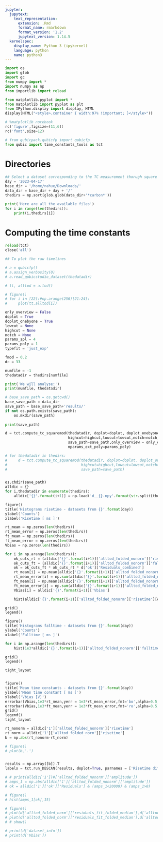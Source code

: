 ```yaml
---
jupyter:
  jupytext:
    text_representation:
      extension: .Rmd
      format_name: rmarkdown
      format_version: '1.2'
      jupytext_version: 1.14.5
  kernelspec:
    display_name: Python 3 (ipykernel)
    language: python
    name: python3
---
```


```python
import os
import glob
import gc
from numpy import *
import numpy as np
from importlib import reload

from matplotlib.pyplot import *
from matplotlib import pyplot as plt
from IPython.display import display, HTML
display(HTML("<style>.container { width:97% !important; }</style>"))

# %matplotlib notebook
rc('figure',figsize=(11,6))
rc('font',size=12)

# from qubicpack.qubicfp import qubicfp
from qubic import time_constants_tools as tct
```

# Directories

```python
## Select a dataset corresponding to the TC measurement thorugh square modulation (external calsource or carbon fibres)
day = '2023-04-17'
base_dir = '/home/nahue/Downloads/'
data_dir = base_dir + day + '/'
thedirs = np.sort(glob.glob(data_dir+'*carbon*'))

print('Here are all the available files')
for i in range(len(thedirs)):
    print(i,thedirs[i])
```

# Computing the time constants

```python
reload(tct)
close('all')
```

```python
## To plot the raw timelines

# a = qubicfp()
# a.assign_verbosity(0)
# a.read_qubicstudio_dataset(thedatadir)

# tt, alltod = a.tod()

# figure()
# for i in [22]:#np.arange(256)[21:24]:
#     plot(tt,alltod[i])
```

```python
only_overview = False
doplot = True
doplot_onebyone = True
lowcut = None
highcut = None
notch = None
params_spl = 4
params_poly = 1
typefit = 'just_exp'

fmod = 0.2
dc = 33

numfile = -1
thedatadir = thedirs[numfile]

print('We will analyse:')
print(numfile, thedatadir)

# base_save_path = os.getcwd()
base_save_path = data_dir
save_path = base_save_path+'results/'
if not os.path.exists(save_path):
    os.mkdir(save_path)
    
print(save_path)
```

```python
d = tct.compute_tc_squaremod(thedatadir, doplot=doplot, doplot_onebyone = doplot_onebyone,verbose = False,
                             highcut=highcut,lowcut=lowcut,notch=notch,typefit=typefit,fmod=0.2,dutycycle=33,
                             save_path=save_path,only_overview = only_overview,nparams_ext_spl=params_spl,
                             nparams_ext_poly=params_poly)

# for thedatadir in thedirs:
#     d = tct.compute_tc_squaremod(thedatadir, doplot=doplot, doplot_onebyone = doplot_onebyone,verbose = False,
#                                  highcut=highcut,lowcut=lowcut,notch=notch,typefit=typefit,fmod=fmod,dutycycle=dc,
#                                  save_path=save_path)
```

```python

```

```python
os.chdir(save_path)
alldic = {}
for i,thedatadir in enumerate(thedirs):
    alldic['{}'.format(i+1)] = np.load('d__{}.npy'.format(str.split(thedatadir,'/')[-1]),allow_pickle=True).item()
```

```python
figure()
title('Histograms risetime - datasets from {}'.format(day))
ylabel('Counts')
xlabel('Risetime [ ms ]')

rt_mean = np.zeros(len(thedirs))
rt_mean_error = np.zeros(len(thedirs))
ft_mean = np.zeros(len(thedirs))
ft_mean_error = np.zeros(len(thedirs))
Vbias = np.zeros(len(thedirs))

for i in np.arange(len(thedirs)):
    ok_cuts_rt = (alldic['{}'.format(i+1)]['alltod_folded_nonorm']['risetime']>0)&(alldic['{}'.format(i+1)]['alltod_folded_nonorm']['risetime']<0.6)
    ok_cuts_ft = (alldic['{}'.format(i+1)]['alltod_folded_nonorm']['falltime']>0)&(alldic['{}'.format(i+1)]['alltod_folded_nonorm']['falltime']<0.6)
    ok = ok_cuts_ft * ok_cuts_rt * d['ok']['Residuals_combined']
    rt_mean[i] = np.mean(alldic['{}'.format(i+1)]['alltod_folded_nonorm']['risetime'][ok])
    rt_mean_error[i] = np.sum(alldic['{}'.format(i+1)]['alltod_folded_nonorm']['risetime_error'][ok])/(np.sum(ok))
    ft_mean[i] = np.mean(alldic['{}'.format(i+1)]['alltod_folded_nonorm']['falltime'][ok])
    ft_mean_error[i] = np.sum(alldic['{}'.format(i+1)]['alltod_folded_nonorm']['falltime_error'][ok])/(np.sum(ok))
    Vbias[i] = alldic['{}'.format(i+1)]['Vbias'] 

    hist(alldic['{}'.format(i+1)]['alltod_folded_nonorm']['risetime'][ok],30,alpha=0.5,label='Vbias {:.1f}'.format(Vbias[i]))

grid()
legend()

figure()
title('Histograms falltime - datasets from {}'.format(day))
ylabel('Counts')
xlabel('Falltime [ ms ]')

for i in np.arange(len(thedirs)):
    hist(1e3*alldic['{}'.format(i+1)]['alltod_folded_nonorm']['falltime'][ok],30,alpha=0.5,label='Vbias {:.1f}'.format(Vbias[i]))

grid()
legend()

tight_layout


figure()
title('Mean time constants - datasets from {}'.format(day))
ylabel('Mean time constant [ ms ]')
xlabel('Vbias [V]')
errorbar(Vbias,1e3*rt_mean,yerr = 1e3*rt_mean_error,fmt='bo',alpha=0.5,label='Risetime')
errorbar(Vbias,1e3*ft_mean,yerr = 1e3*ft_mean_error,fmt='ro',alpha=0.5,label='Falltime')
grid()
legend()
tight_layout
```

```python
rt_nonorm = alldic['1']['alltod_folded_nonorm']['risetime']
rt_norm = alldic['1']['alltod_folded_norm']['risetime']
b = np.abs(rt_nonorm-rt_norm)

# figure()
# plot(b,'.')


results = np.array([b]).T
labels = tct.run_DBSCAN(results, doplot=True, parnames = ['Risetime diff'],eps_cpar=0.01,min_samples_cpar = 10)
```

```python
# # print(alldic['1'])#['alltod_folded_nonorm']['amplitude'])
# amps_1 = np.abs(alldic['1']['alltod_folded_nonorm']['amplitude'])
# ok = alldic['1']['ok']['Residuals'] & (amps_1<20000) & (amps_1>0)

# figure()
# hist(amps_1[ok],15)
```

```python
# figure()
# plot(d['alltod_folded_norm']['residuals_fit_folded_median'],d['alltod_folded_norm']['residuals_folded_median'],'.')
# plot(d['alltod_folded_norm']['residuals_fit_folded_median'],d['alltod_folded_norm']['residuals_fit_folded_median'])
# # show()
```

```python
# print(d['dataset_info'])
# print(d['Vbias'])
```
